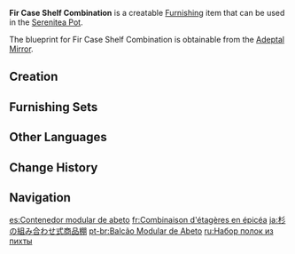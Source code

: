 {{Furnishing Infobox
|id             = 361103
|image          = Item Fir Case Shelf Combination.png
|category       = Large Furnishing
|subcategory    = Cabinet
|quality        = 3
|adeptal_energy = 60
|load           = 338
|reduced_load   = 254
|description    = A semi-enclosed container that has a rather cool storage environment, making it ideal for storing food that is sensitive to warmth.<br>[[Albedo|A certain alchemist]] once suggested that [[Cryo Slime]]s be put within to increase its storage abilities, but the [[Knights of Favonius|Knights]] rejected this suggestion for safety reasons.
|mention        = Albedo;Knights of Favonius
|blueprint      = Adeptal Mirror
|adeptal mirror = 2
|source1        = 
|source2        = 
|source3        = 
|source4        = 
|source5        = 
}}
'''Fir Case Shelf Combination''' is a creatable [[Furnishing]] item that can be used in the [[Serenitea Pot]].

The blueprint for Fir Case Shelf Combination is obtainable from the [[Adeptal Mirror]].

==Creation==
{{Recipe
|type = Creation
|time = 14h
|Fir Wood = 12
|sort = Fir Wood
}}

==Furnishing Sets==
{{Craft Usage|type=Furnishing Set}}

==Other Languages==
{{Other Languages
|default_hidden = 1
|en      = Fir Case Shelf Combination
|zhs     = 组合式杉木货柜
|zhs_rm  = Zǔhé Shìshānmù Huòguì
|zht     = 組合式杉木貨櫃
|zht_rm  = Zǔhé Shìshānmù Huòguì
|ja      = 杉の組み合わせ式商品棚
|ja_rm   = Sugi no Kumiawase-shiki Shouhin-dana
|ko      = 조립식 삼나무 진열장
|es      = Contenedor modular de abeto
|fr      = Combinaison d'étagères en épicéa
|ru      = Набор полок из пихты
|th      = ตู้สินค้าไม้สนหนามอเนกประสงค์
|th_rm   = 
|vi      = Tủ Gỗ Sam Dạng Kết Hợp
|de      = Modulare Tannenholz-Theke
|id      = Rak Gabungan Kayu Fir
|pt      = Balcão Modular de Abeto
|tr      = Köknar Raf Takımı
|it      = Combinazione di scaffali in abete rosso
}}

==Change History==
{{Change History|1.5}}

==Navigation==
{{Furnishing Navbox|interior}}

[[es:Contenedor modular de abeto]]
[[fr:Combinaison d'étagères en épicéa]]
[[ja:杉の組み合わせ式商品棚]]
[[pt-br:Balcão Modular de Abeto]]
[[ru:Набор полок из пихты]]